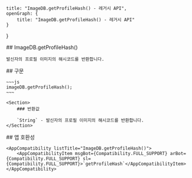 
    title: "ImageDB.getProfileHash() - 레거시 API",
    openGraph: {
        title: "ImageDB.getProfileHash() - 레거시 API"
    }
}

<Section>
    ## ImageDB.getProfileHash()

    발신자의 프로필 이미지의 해시코드를 반환합니다.
</Section>
<Section>
    ## 구문

    ~~~js
    imageDB.getProfileHash();
    ~~~

    <Section>
        ### 반환값

        `String` - 발신자의 프로필 이미지의 해시코드를 반환합니다.
    </Section>
</Section>
<Section>
    ## 앱 호환성

    <AppCompatibility listTitle="ImageDB.getProfileHash()">
        <AppCompatibilityItem msgBot={Compatibility.FULL_SUPPORT} arBot={Compatibility.FULL_SUPPORT} sl={Compatibility.FULL_SUPPORT}>`getProfileHash`</AppCompatibilityItem>
    </AppCompatibility>
</Section>